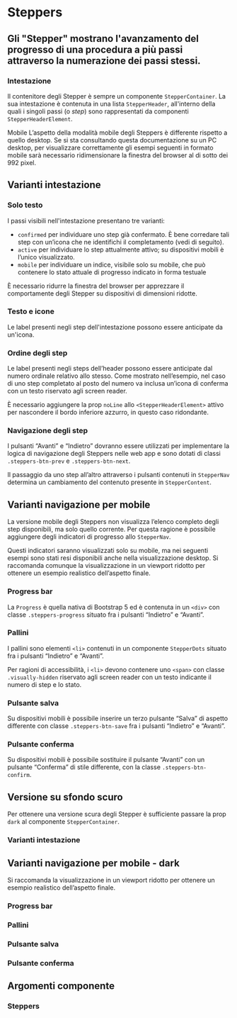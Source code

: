 
<Meta title='Documentazione/Componenti/Steppers' of={StepperHeaderElement} />

# Steppers

## Gli "Stepper" mostrano l'avanzamento del progresso di una procedura a più passi attraverso la numerazione dei passi stessi.

### Intestazione

Il contenitore degli Stepper è sempre un componente `StepperContainer`. La sua intestazione è contenuta in una lista
`StepperHeader`, all'interno della quali i singoli passi (o _step_) sono rappresentati da componenti
`StepperHeaderElement`.

<div className='docs'>
  <Callout color='danger'>
    <CalloutTitle>
      <span className='text'>Mobile</span>
    </CalloutTitle>
    <CalloutText>
      L’aspetto della modalità mobile degli Steppers è differente rispetto a quello desktop. Se si sta consultando
      questa documentazione su un PC desktop, per visualizzare correttamente gli esempi seguenti in formato mobile sarà
      necessario ridimensionare la finestra del browser al di sotto dei 992 pixel.
    </CalloutText>
  </Callout>
</div>

## Varianti intestazione

### Solo testo

I passi visibili nell'intestazione presentano tre varianti:

- `confirmed` per individuare uno step già confermato. È bene corredare tali step con un’icona che ne identifichi il
  completamento (vedi di seguito).
- `active` per individuare lo step attualmente attivo; su dispositivi mobili è l’unico visualizzato.
- `mobile` per individuare un indice, visibile solo su mobile, che può contenere lo stato attuale di progresso
  indicato in forma testuale

È necessario ridurre la finestra del browser per apprezzare il comportamente degli Stepper su dispositivi di dimensioni
ridotte.

<Canvas>
  <Story id='componenti-steppers--text-only' />
</Canvas>

### Testo e icone

Le label presenti negli step dell'intestazione possono essere anticipate da un'icona.

<Canvas>
  <Story id='componenti-steppers--text-and-icons' />
</Canvas>

### Ordine degli step

Le label presenti negli steps dell’header possono essere anticipate dal numero ordinale relativo allo stesso. Come
mostrato nell’esempio, nel caso di uno step completato al posto del numero va inclusa un’icona di conferma con un testo
riservato agli screen reader.

È necessario aggiungere la prop `noLine` allo `<StepperHeaderElement>` attivo per nascondere il bordo inferiore azzurro,
in questo caso ridondante.

<Canvas>
  <Story id='componenti-steppers--order-of-the-steps' />
</Canvas>

### Navigazione degli step

I pulsanti “Avanti” e “Indietro” dovranno essere utilizzati per implementare la logica di navigazione degli Steppers
nelle web app e sono dotati di classi `.steppers-btn-prev` e `.steppers-btn-next`.

Il passaggio da uno step all’altro attraverso i pulsanti contenuti in `StepperNav` determina un cambiamento del
contenuto presente in `StepperContent`.

<Canvas>
  <Story id='componenti-steppers--navigation-of-the-steps' />
</Canvas>

## Varianti navigazione per mobile

La versione mobile degli Steppers non visualizza l’elenco completo degli step disponibili, ma solo quello corrente. Per
questa ragione è possibile aggiungere degli indicatori di progresso allo `StepperNav`.

Questi indicatori saranno visualizzati solo su mobile, ma nei seguenti esempi sono stati resi disponibili anche nella
visualizzazione desktop. Si raccomanda comunque la visualizzazione in un viewport ridotto per ottenere un esempio
realistico dell’aspetto finale.

### Progress bar

La `Progress` è quella nativa di Bootstrap 5 ed è contenuta in un `<div>` con classe `.steppers-progress` situato fra i
pulsanti “Indietro” e “Avanti”.

<Canvas>
  <Story id='componenti-steppers-navigation-variations-for-mobile--progress-bar' />
</Canvas>

### Pallini

I pallini sono elementi `<li>` contenuti in un componente `StepperDots` situato fra i pulsanti “Indietro” e “Avanti”.

Per ragioni di accessibilità, i `<li>` devono contenere uno `<span>` con classe `.visually-hidden` riservato agli screen
reader con un testo indicante il numero di step e lo stato.

<Canvas>
  <Story id='componenti-steppers-navigation-variations-for-mobile--pallini' />
</Canvas>

### Pulsante salva

Su dispositivi mobili è possibile inserire un terzo pulsante “Salva” di aspetto differente con classe
`.steppers-btn-save` fra i pulsanti “Indietro” e “Avanti”.

<Canvas>
  <Story id='componenti-steppers-navigation-variations-for-mobile--save-button' />
</Canvas>

### Pulsante conferma

Su dispositivi mobili è possibile sostituire il pulsante “Avanti” con un pulsante “Conferma” di stile differente, con la
classe `.steppers-btn-confirm`.

<Canvas>
  <Story id='componenti-steppers-navigation-variations-for-mobile--confirm-button' />
</Canvas>

## Versione su sfondo scuro

Per ottenere una versione scura degli Stepper è sufficiente passare la prop `dark` al componente `StepperContainer`.

<Canvas>
  <Story id='componenti-steppers--version-on-a-dark-background' />
</Canvas>

### Varianti intestazione

<Canvas>
  <Story id='componenti-steppers--header-variants' />
</Canvas>

## Varianti navigazione per mobile - dark

Si raccomanda la visualizzazione in un viewport ridotto per ottenere un esempio realistico dell’aspetto finale.

### Progress bar

<Canvas>
  <Story id='componenti-steppers-navigation-variations-for-mobile-dark-version--progress-bar-dark' />
</Canvas>

### Pallini

<Canvas>
  <Story id='componenti-steppers-navigation-variations-for-mobile-dark-version--pallini-dark' />
</Canvas>

### Pulsante salva

<Canvas>
  <Story id='componenti-steppers-navigation-variations-for-mobile-dark-version--save-button-dark' />
</Canvas>

### Pulsante conferma

<Canvas>
  <Story id='componenti-steppers-navigation-variations-for-mobile-dark-version--confirm-button-dark' />
</Canvas>

## Argomenti componente

### Steppers

<ArgsTable of={StepperHeaderElement} />
